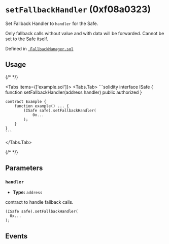 


# `setFallbackHandler` (0xf08a0323)



Set Fallback Handler to `handler` for the Safe.

Only fallback calls without value and with data will be forwarded.
<OnlySafeTxCallout />
Cannot be set to the Safe itself.




Defined in [` FallbackManager.sol`](https://github.com/safe-global/safe-smart-account/tree/v1.4.1/contracts/base/FallbackManager.sol#L50)


## Usage

{/* <!-- vale off --> */}

<Tabs items={['example.sol']}>
  <Tabs.Tab>
    ```solidity
    interface ISafe {
        function setFallbackHandler(address handler) public authorized
    }

    contract Example {
        function example() ... {
            (ISafe safe).setFallbackHandler(
                0x...
            );
        }
    }
    ```
  </Tabs.Tab>
</Tabs>

{/* <!-- vale on --> */}



## Parameters

### `handler`

  - **Type:** `address`

  contract to handle fallback calls.

  ```solidity focus=2
  (ISafe safe).setFallbackHandler(
    0x...
  );
  ```




## Events

<ChangedFallbackHandler />

